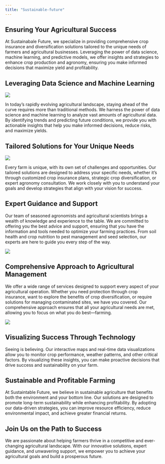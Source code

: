 ```yaml
---
title: "Sustainable-future"
---
```




## Ensuring Your Agricultural Success

At Sustainabale Future, we specialize in providing comprehensive crop insurance and diversification solutions tailored to the unique needs of farmers and agricultural businesses. Leveraging the power of data science, machine learning, and predictive models, we offer insights and strategies to enhance crop production and agronomy, ensuring you make informed decisions that maximize yield and profitability.



## Leveraging Data Science and Machine Learning

![](images\ai_agri.jpg){.nolightbox fig-align="center" style="margin-top: 0 px;"}

In today's rapidly evolving agricultural landscape, staying ahead of the curve requires more than traditional methods. We harness the power of data science and machine learning to analyze vast amounts of agricultural data. By identifying trends and predicting future conditions, we provide you with actionable insights that help you make informed decisions, reduce risks, and maximize yields.

## Tailored Solutions for Your Unique Needs

![](images\1704164613293.jpeg){.nolightbox fig-align="center" style="margin-top: 0 px;"}

Every farm is unique, with its own set of challenges and opportunities. Our tailored solutions are designed to address your specific needs, whether it's through customized crop insurance plans, strategic crop diversification, or expert agronomy consultation. We work closely with you to understand your goals and develop strategies that align with your vision for success.

## Expert Guidance and Support
Our team of seasoned agronomists and agricultural scientists brings a wealth of knowledge and experience to the table. We are committed to offering you the best advice and support, ensuring that you have the information and tools needed to optimize your farming practices. From soil health and crop nutrition to pest management and seed selection, our experts are here to guide you every step of the way.

![](images\scence6.webp){.nolightbox fig-align="center" style="margin-top: 0 px;"}

## Comprehensive Approach to Agricultural Management
We offer a wide range of services designed to support every aspect of your agricultural operation. Whether you need protection through crop insurance, want to explore the benefits of crop diversification, or require solutions for managing contaminated sites, we have you covered. Our comprehensive approach ensures that all your agricultural needs are met, allowing you to focus on what you do best—farming.


![](images\big-data-in-farming.jpg){.nolightbox fig-align="center" style="margin-top: 0 px;"}



## Visualizing Success Through Technology
Seeing is believing. Our interactive maps and real-time data visualizations allow you to monitor crop performance, weather patterns, and other critical factors. By visualizing these insights, you can make proactive decisions that drive success and sustainability on your farm.

## Sustainable and Profitable Farming
At Sustaintable Future, we believe in sustainable agriculture that benefits both the environment and your bottom line. Our solutions are designed to promote long-term sustainability while enhancing profitability. By adopting our data-driven strategies, you can improve resource efficiency, reduce environmental impact, and achieve greater financial returns.

## Join Us on the Path to Success
We are passionate about helping farmers thrive in a competitive and ever-changing agricultural landscape. With our innovative solutions, expert guidance, and unwavering support, we empower you to achieve your agricultural goals and build a prosperous future.